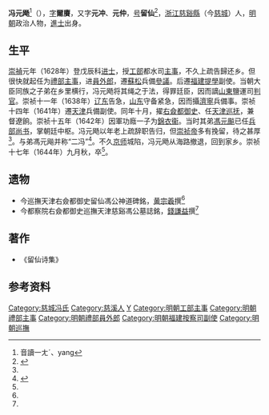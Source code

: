 {{Otheruses|other=名为冯元仲的其他人物|冯元仲}}
{{明清人物信息框
| 姓名 = 馮元颺
| 原名 =
| 圖片名稱 = 
| 圖片大小 = 220px
| 圖片說明 = 
| 最高職務 = 巡撫天津都察院右僉都御史
| 國家 = 大明
| 爵位 =
| 籍貫 = [[浙江|浙江]][[慈谿縣|慈谿縣]]
| 族裔 = 
| 字號 = 字爾賡，又字元沖、元仲，號留仙
| 室名 = 
| 諡號 = 
| 出生日期 = 萬曆十四年（1586年）
| 出生地點 = 
| 逝世日期 = 崇禎十七年（1644年）
| 逝世地點 = 
| 墓葬 =
| 配偶 =
| 親屬 = 
| 出身 = 
*崇禎元年戊辰科進士出身
| 經歷 = 
| 著作 =
}}

'''冯元飏'''<ref>音讀一ㄤˊ、yang</ref>（{{bd|1586年||1644年||catIdx=F馮}}），[[表字|字]]'''爾賡'''，又字'''元冲'''、'''元仲'''，[[号|号]]'''留仙'''<ref>{{cite web|url=http://www.zjda.gov.cn/dadb/tszt/mrcd/201209/t20120912_170176.htm|title=冯元飏|publisher=浙江档案网|deadurl=yes|archiveurl=https://web.archive.org/web/20160312054000/http://www.zjda.gov.cn/dadb/tszt/mrcd/201209/t20120912_170176.htm|archivedate=2016-03-12|accessdate=2015-08-21}}</ref>，[[浙江|浙江]][[慈谿縣|慈谿縣]]（今[[慈城|慈城]]）人，[[明朝|明朝]]政治人物，[[進士|進士]]出身。

==生平==
[[崇禎|崇禎]]元年（1628年）登戊辰科[[进士|进士]]，授[[工部|工部]]都水司[[主事|主事]]，不久上疏告歸还乡。但很快就起任为[[禮部|禮部]][[主事|主事]]，进[[員外郎|員外郎]]，遷[[蘇松|蘇松]]兵備[[參議|參議]]。后遷[[福建|福建]][[提學|提學]]副使。当朝大臣同族之子弟在乡里横行，冯元飏将其绳之于法，得罪廷臣，因而謫[[山東|山東]]鹽運司[[判官|判官]]。崇祯十一年（1638年）[[辽东|辽东]]告急，[[山东|山东]]守备紧急，因而攝[[濟寧|濟寧]]兵備事。崇祯十四年（1641年）遷[[天津|天津]]兵備副使。同年十月，擢[[右僉都御史|右僉都御史]]、任[[天津巡抚|天津巡抚]]，兼督遼餉。崇祯十五年（1642年）因軍功廕一子为[[錦衣衞|錦衣衞]]。当时其弟[[馮元飈|馮元飈]]已任[[兵部尚书|兵部尚书]]，掌朝廷中枢。冯元飏以年老上疏辞职告归，但[[崇祯帝|崇祯帝]]多有挽留，待之甚厚<ref name="feng"/>。与弟馮元飚并称“二冯”<ref name="feng">{{cite web |url=http://archive.ihp.sinica.edu.tw/ttscgi/ttsquery?0:16431215:mctauac:TM%3D%B6%BE%A4%B8%C3G |title=(明–清)馮元颺 |access-date=2015-08-21 |archive-date=2016-09-14 |archive-url=https://web.archive.org/web/20160914013124/http://archive.ihp.sinica.edu.tw/ttscgi/ttsquery?0:16431215:mctauac:TM%3D%B6%BE%A4%B8%C3G |dead-url=yes }}</ref>。不久[[京师|京师]]城陷，冯元飏从海路撤退，回到家乡。崇祯十七年（1644年）九月秋，卒<ref name="feng"/>。

==遗物==
* 今巡撫天津右僉都御史留仙馮公神道碑銘，[[黄宗羲|黄宗羲]]撰<ref name="feng"/>
* 今都察院右僉都御史巡撫天津慈谿馮公墓誌銘，[[錢謙益|錢謙益]]撰<ref name="feng"/>

==著作==
* 《留仙诗集》

== 参考资料 ==
{{reflist|2}}

{{崇禎元年戊辰科殿試金榜}}

{{Authority control}}

{{DEFAULTSORT:Feng馮}}
[[Category:慈城冯氏|Category:慈城冯氏]]
[[Category:慈溪人|Category:慈溪人]]
[[Category:冯姓|Y]]
[[Category:明朝工部主事|Category:明朝工部主事]]
[[Category:明朝禮部主事|Category:明朝禮部主事]]
[[Category:明朝禮部員外郎|Category:明朝禮部員外郎]]
[[Category:明朝福建按察司副使|Category:明朝福建按察司副使]]
[[Category:明朝巡撫|Category:明朝巡撫]]